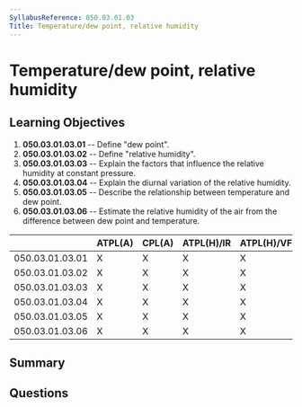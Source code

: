 ```yaml
---
SyllabusReference: 050.03.01.03
Title: Temperature/dew point, relative humidity
---
```


# Temperature/dew point, relative humidity

## Learning Objectives

1. **050.03.01.03.01** -- Define "dew point".
2. **050.03.01.03.02** -- Define "relative humidity".
3. **050.03.01.03.03** -- Explain the factors that influence the relative
   humidity at constant pressure.
4. **050.03.01.03.04** -- Explain the diurnal variation of the relative
   humidity.
5. **050.03.01.03.05** -- Describe the relationship between temperature and dew
   point.
6. **050.03.01.03.06** -- Estimate the relative humidity of the air from the
   difference between dew point and temperature.

|                 | ATPL(A) | CPL(A) | ATPL(H)/IR | ATPL(H)/VFR | CPL(H) | IR  | CBIR(A) |
| --------------- | ------- | ------ | ---------- | ----------- | ------ | --- | ------- |
| 050.03.01.03.01 | X       | X      | X          | X           | X      | X   | X       |
| 050.03.01.03.02 | X       | X      | X          | X           | X      | X   | X       |
| 050.03.01.03.03 | X       | X      | X          | X           | X      | X   | X       |
| 050.03.01.03.04 | X       | X      | X          | X           | X      | X   | X       |
| 050.03.01.03.05 | X       | X      | X          | X           | X      | X   | X       |
| 050.03.01.03.06 | X       | X      | X          | X           | X      | X   | X       |

## Summary

## Questions
